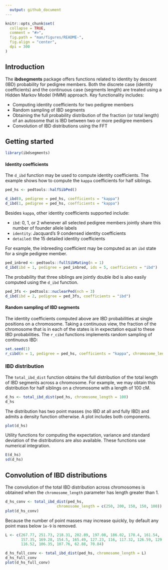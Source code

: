 ```yaml
---
  output: github_document
---
```


<!-- README.md is generated from README.Rmd. Please edit that file -->

```r
knitr::opts_chunk$set(
  collapse = TRUE,
  comment = "#>",
  fig.path = "man/figures/README-",
  fig.align = "center",
  dpi = 300
)
```

## Introduction

The **ibdsegments** package offers functions related to identity by descent (IBD) probability for pedigree members. Both the discrete case (identity coefficients) and the continuous case (segments length) are treated using a Hidden Markov Model (HMM) approach. Key functionality includes:

-   Computing identity coefficients for two pedigree members
-   Random sampling of IBD segments
-   Obtaining the full probability distribution of the fraction (or total length) of an autosome that is IBD between two or more pedigree members
-   Convolution of IBD distributions using the FFT

## Getting started
```r
library(ibdsegments)
```

#### Identity coefficients
The `d_ibd` function may be used to compute identity coefficients. The example shows how to compute the `kappa` coefficients for half siblings.

```r
ped_hs <- pedtools::halfSibPed()

d_ibd(0, pedigree = ped_hs, coefficients = "kappa")
d_ibd(1, pedigree = ped_hs, coefficients = "kappa")
```

Besides `kappa`, other identity coefficients supported include:

* `ibd`: 0, 1, or 2 whenever all selected pedigree members jointly share this number of founder allele labels
* `identity`: Jacquard's 9 condensed identity coefficients 
* `detailed`: the 15 detailed identity coefficients

For example, the inbreeding coefficient may be computed as an `ibd` state for a single pedigree member.
```r
ped_inbred <- pedtools::fullSibMating(n = 1)
d_ibd(ibd = 1, pedigree = ped_inbred, ids = 5, coefficients = "ibd")
```
The probability that three siblings are jointly double ibd is also easily computed using the `d_ibd` function.
```r
ped_3fs <- pedtools::nuclearPed(nch = 3)
d_ibd(ibd = 2, pedigree = ped_3fs, coefficients = "ibd")
```

#### Random sampling of IBD segments

The identity coefficients computed above are IBD probabilities at single positions on a chromosome. Taking a continuous view, the fraction of the chromosome that is in each of the states is in expectation equal to these IBD probabilities. The `r_cibd` functions implements random sampling of continuous IBD:

```r
set.seed(1)
r_cibd(n = 1, pedigree = ped_hs, coefficients = "kappa", chromosome_length = 100)
```

### IBD distribution
The `total_ibd_dist` function obtains the full distribution of the total length of IBD segments across a chromosome. For example, we may obtain this distribution for half siblings on a chromosome with a length of 100 cM.
```r
d_hs <- total_ibd_dist(ped_hs, chromosome_length = 100)
d_hs
```
The distribution has two point masses (no IBD at all and fully IBD) and admits a density function otherwise. A plot includes both components.
```r
plot(d_hs)
```
Utility functions for computing the expectation, variance and standard deviation of the distributions are also available. These functions use numerical integration.
```r
E(d_hs)
sd(d_hs)
```

## Convolution of IBD distributions

The convolution of the total IBD distribution across chromosomes is obtained when the `chromosome_length` parameter has length greater than 1.

```r
d_hs_conv <- total_ibd_dist(ped_hs, 
                       chromosome_length = c(250, 200, 150, 150, 100))
plot(d_hs_conv)
```

Because the number of point masses may increase quickly, by default any point mass below `1e-9` is removed.

```r
L <- c(267.77, 251.73, 218.31, 202.89, 197.08, 186.02, 178.4, 161.54, 
       157.35, 169.28, 154.5, 165.49, 127.23, 116, 117.32, 126.59, 129.53, 
       116.52, 106.35, 107.76, 62.88, 70.84)

d_hs_full_conv <- total_ibd_dist(ped_hs, chromosome_length = L)
d_hs_full_conv
plot(d_hs_full_conv)
```
